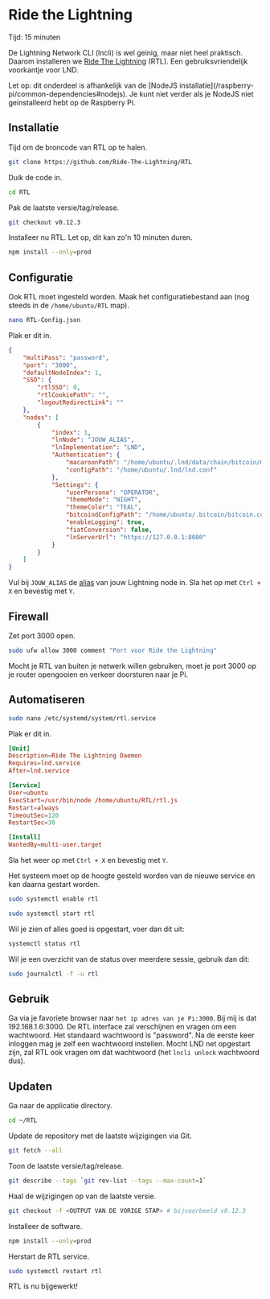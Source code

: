 
# Ride the Lightning

<Callout emoji="&#x2139;">
	Tijd: 15 minuten
</Callout>

De Lightning Network CLI \(lncli\) is wel geinig, maar niet heel praktisch. Daarom installeren we [Ride The Lightning](https://github.com/Ride-The-Lightning/RTL) \(RTL\). Een gebruiksvriendelijk voorkantje voor LND.

<Callout emoji="&#x2139;">
	Let op: dit onderdeel is afhankelijk van de [NodeJS installatie](/raspberry-pi/common-dependencies#nodejs). Je kunt niet verder als je NodeJS niet geinstalleerd hebt op de Raspberry Pi.
</Callout>

## Installatie

Tijd om de broncode van RTL op te halen.

```bash
git clone https://github.com/Ride-The-Lightning/RTL
```

Duik de code in.

```bash
cd RTL
```

Pak de laatste versie/tag/release.

```bash
git checkout v0.12.3
```

Installeer nu RTL. Let op, dit kan zo'n 10 minuten duren.

```bash
npm install --only=prod
```

## Configuratie

Ook RTL moet ingesteld worden. Maak het configuratiebestand aan \(nog steeds in de `/home/ubuntu/RTL` map\).

```bash
nano RTL-Config.json
```

Plak er dit in.

```json
{
    "multiPass": "password",
    "port": "3000",
    "defaultNodeIndex": 1,
    "SSO": {
        "rtlSSO": 0,
        "rtlCookiePath": "",
        "logoutRedirectLink": ""
    },
    "nodes": [
        {
            "index": 1,
            "lnNode": "JOUW_ALIAS",
            "lnImplementation": "LND",
            "Authentication": {
                "macaroonPath": "/home/ubuntu/.lnd/data/chain/bitcoin/mainnet",
                "configPath": "/home/ubuntu/.lnd/lnd.conf"
            },
            "Settings": {
                "userPersona": "OPERATOR",
                "themeMode": "NIGHT",
                "themeColor": "TEAL",
                "bitcoindConfigPath": "/home/ubuntu/.bitcoin/bitcoin.conf",
                "enableLogging": true,
                "fiatConversion": false,
                "lnServerUrl": "https://127.0.0.1:8080"
            }
        }
    ]
}
```

Vul bij `JOUW_ALIAS` de [alias](/lightning/configuration) van jouw Lightning node in. Sla het op met `Ctrl + X` en bevestig met `Y`.

## Firewall

Zet port 3000 open.

```bash
sudo ufw allow 3000 comment "Port voor Ride the Lightning"
```

Mocht je RTL van buiten je netwerk willen gebruiken, moet je port 3000 op je router opengooien en verkeer doorsturen naar je Pi.

## Automatiseren

```bash
sudo nano /etc/systemd/system/rtl.service
```

Plak er dit in.

```toml
[Unit]
Description=Ride The Lightning Daemon
Requires=lnd.service
After=lnd.service

[Service]
User=ubuntu
ExecStart=/usr/bin/node /home/ubuntu/RTL/rtl.js
Restart=always
TimeoutSec=120
RestartSec=30

[Install]
WantedBy=multi-user.target
```

Sla het weer op met `Ctrl + X` en bevestig met `Y`.

Het systeem moet op de hoogte gesteld worden van de nieuwe service en kan daarna gestart worden.

```bash
sudo systemctl enable rtl
```

```bash
sudo systemctl start rtl
```

Wil je zien of alles goed is opgestart, voer dan dit uit:

```bash
systemctl status rtl
```

Wil je een overzicht van de status over meerdere sessie, gebruik dan dit:

```bash
sudo journalctl -f -u rtl
```

## Gebruik

Ga via je favoriete browser naar `het ip adres van je Pi:3000`. Bij mij is dat 192.168.1.6:3000. De RTL interface zal verschijnen en vragen om een wachtwoord. Het standaard wachtwoord is "password". Na de eerste keer inloggen mag je zelf een wachtwoord instellen. Mocht LND net opgestart zijn, zal RTL ook vragen om dát wachtwoord (het `lncli unlock` wachtwoord dus).

## Updaten

Ga naar de applicatie directory.

```bash
cd ~/RTL
```

Update de repository met de laatste wijzigingen via Git.

```bash
git fetch --all
```

Toon de laatste versie/tag/release.

```bash
git describe --tags `git rev-list --tags --max-count=1`
```

Haal de wijzigingen op van de laatste versie.

```bash
git checkout -f <OUTPUT VAN DE VORIGE STAP> # bijvoorbeeld v0.12.3
```

Installeer de software.

```bash
npm install --only=prod
```

Herstart de RTL service.

```bash
sudo systemctl restart rtl
```

RTL is nu bijgewerkt!

